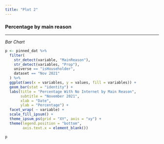 ```yaml
---
title: "Plot 2"
---
```


### Percentage by main reason

-------

*Bar Chart*

```r
p <- pinned_dat %>%
  filter(
    str_detect(variable, "MainReason"),
    str_detect(variables, "Prop"),
    universe == "isHouseholder",
    dataset == "Nov 2021"
  ) %>%
  ggplot(aes(x = variables, y = values, fill = variables)) +
  geom_bar(stat = "identity") +
  labs(title = "Percentage With No Internet by Main Reason",
       subtitle = "November 2021",
       xlab = "Date",
       ylab = "Percentage") +
  facet_wrap( ~ variable) +
  scale_fill_ipsum() +
  theme_ipsum_ps(grid = "XY", axis = "xy") +
  theme(legend.position = "bottom",
        axis.text.x = element_blank())

p
```
